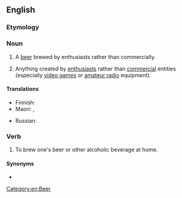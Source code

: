 ==English==
{{wikipedia}}

===Etymology===
{{compound|en|home|brew}}

===Noun===
{{en-noun|~}}

# A [[beer]] brewed by enthusiasts rather than commercially.
# {{lb|en|informal}} Anything created by [[enthusiast]]s rather than [[commercial]] entities (especially [[video game]]s or [[amateur radio]] equipment).

====Translations====
{{trans-top|beer}}
* Finnish: {{t|fi|kotiolut}}
* Maori: {{t|mi|paikaka}}, {{t|mi|toukorere}}
{{trans-mid}}
* Russian: {{t|ru|кра́фтовое пи́во}}
{{trans-bottom}}

===Verb===
{{en-verb}}

# To brew one's beer or other alcoholic beverage at home.

====Synonyms====
* {{l|en|craft beer}}

[[Category:en:Beer]]